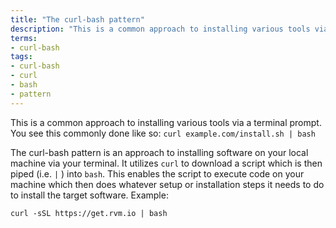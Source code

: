 ```yaml
---
title: "The curl-bash pattern"
description: "This is a common approach to installing various tools via a terminal prompt. You see this commonly done like so: `curl example.com/install.sh | bash`"
terms:
- curl-bash
tags:
- curl-bash
- curl
- bash
- pattern
---
```

This is a common approach to installing various tools via a terminal prompt. You see this commonly done like so: `curl example.com/install.sh | bash`

The curl-bash pattern is an approach to installing software on your local machine via your terminal. It utilizes `curl` to download a script which is then piped (i.e. `|` ) into `bash`. This enables the script to execute code on your machine which then does whatever setup or installation steps it needs to do to install the target software. Example:

```
curl -sSL https://get.rvm.io | bash
```
